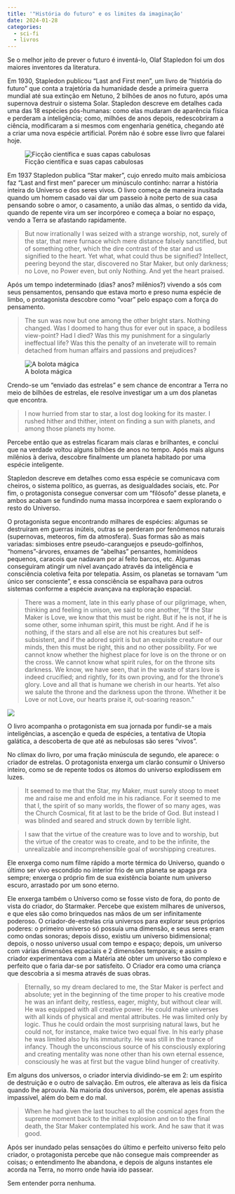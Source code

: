 ```yaml
---
title: '"História do futuro" e os limites da imaginação'
date: 2024-01-28
categories:
  - sci-fi
  - livros
---
```


Se o melhor jeito de prever o futuro é inventá-lo, Olaf Stapledon foi um dos maiores inventores da literatura. 

Em 1930, Stapledon publicou "Last and First men", um livro de "história do futuro" que conta a trajetória da humanidade desde a primeira guerra mundial até sua extinção em Netuno, 2 bilhões de anos no futuro, após uma supernova destruir o sistema Solar. Stapledon descreve em detalhes cada uma das 18 espécies pós-humanas: como elas mudaram de aparência física e perderam a inteligência; como, milhões de anos depois, redescobriram a ciência, modificaram a si mesmos com engenharia genética, chegando até a criar uma nova espécie artificial. Porém não é sobre esse livro que falarei hoje.

![Ficção científica e suas capas cabulosas](last-and-first-men.jpg){fig-align="center"}


Em 1937 Stapledon publica "Star maker", cujo enredo muito mais ambiciosa faz "Last and first men" parecer um minúsculo continho: narrar a história inteira do Universo e dos seres vivos. O livro começa de maneira inusitada quando um homem casado vai dar um passeio à noite perto de sua casa pensando sobre o amor, o casamento, a união das almas, o sentido da vida, quando de repente vira um ser incorpóreo e começa a boiar no espaço, vendo a Terra se afastando rapidamente.

> But now irrationally I was seized with a strange worship, not, surely of the star, that mere furnace which mere distance falsely sanctified, but of something other, which the dire contrast of the star and us signified to the heart. Yet what, what could thus be signified? Intellect, peering beyond the star, discovered no Star Maker, but only darkness; no Love, no Power even, but only Nothing. And yet the heart praised.

Após um tempo indeterminado (dias? anos? milênios?) vivendo a sós com seus pensamentos, pensando que estava morto e preso numa espécie de limbo, o protagonista descobre como "voar" pelo espaço com a força do pensamento.

> The sun was now but one among the other bright stars. Nothing changed. Was I doomed to hang thus for ever out in space, a bodiless view-point? Had I died? Was this my punishment for a singularly ineffectual life? Was this the penalty of an inveterate will to remain detached from human affairs and passions and prejudices?


![A bolota mágica](book cover.jpg){fig-align="center"}

Crendo-se um "enviado das estrelas" e sem chance de encontrar a Terra no meio de bilhões de estrelas, ele resolve investigar um a um dos planetas que encontra. 

> I now hurried from star to star, a lost dog looking for its master. I rushed hither and thither, intent on finding a sun with planets, and among those planets my home. 

Percebe então que as estrelas ficaram mais claras e brilhantes, e conclui que na verdade voltou alguns bilhões de anos no tempo. Após mais alguns milênios à deriva, descobre finalmente um planeta habitado por uma espécie inteligente. 

Stapledon descreve em detalhes como essa espécie se comunicava com cheiros, o sistema político, as guerras, as desigualdades sociais, etc. Por fim, o protagonista consegue conversar com um "filósofo" desse planeta, e ambos acabam se fundindo numa massa incorpórea e saem explorando o resto do Universo.

O protagonista segue encontrando milhares de espécies: algumas se destruíram em guerras inúteis, outras se perderam por fenômenos naturais (supernovas, meteoros, fim da atmosfera). Suas formas são as mais variadas: simbioses entre pseudo-caranguejos e pseudo-golfinhos, "homens"-árvores, enxames de "abelhas" pensantes, hominídeos pequenos, caracois que nadavam por aí feito barcos, etc. Algumas conseguiram atingir um nível avançado através da inteligência e consciência coletiva feita por telepatia. Assim, os planetas se tornavam "um único ser consciente", e essa consciência se espalhava para outros sistemas conforme a espécie avançava na exploração espacial.

> There was a moment, late in this early phase of our pilgrimage, when, thinking and feeling in unison, we said to one another, “If the Star Maker is Love, we know that this must be right. But if he is not, if he is some other, some inhuman spirit, this must be right. And if he is nothing, if the stars and all else are not his creatures but self-subsistent, and if the adored spirit is but an exquisite creature of our minds, then this must be right, this and no other possibility. For we cannot know whether the highest place for love is on the throne or on the cross. We cannot know what spirit rules, for on the throne sits darkness. We know, we have seen, that in the waste of stars love is indeed crucified; and rightly, for its own proving, and for the throne’s glory. Love and all that is humane we cherish in our hearts. Yet also we salute the throne and the darkness upon the throne. Whether it be Love or not Love, our hearts praise it, out-soaring reason.”

![](starmaker2.jpg){fig-align="center"}

O livro acompanha o protagonista em sua jornada por fundir-se a mais inteligências, a ascenção e queda de espécies, a tentativa de Utopia galática, a descoberta de que até as nebulosas são seres "vivos".

No clímax do livro, por uma fração minúscula de segundo, ele aparece: o criador de estrelas. O protagonista enxerga um clarão consumir o Universo inteiro, como se de repente todos os átomos do universo explodissem em luzes.

> It seemed to me that the Star, my Maker, must surely stoop to meet me and raise me and enfold me in his radiance. For it seemed to me that I, the spirit of so many worlds, the flower of so many ages, was the Church Cosmical, fit at last to be the bride of God. But instead I was blinded and seared and struck down by terrible light.

> I saw that the virtue of the creature was to love and to worship, but the virtue of the creator was to create, and to be the infinite, the unrealizable and incomprehensible goal of worshipping creatures.

Ele enxerga como num filme rápido a morte térmica do Universo, quando o último ser vivo escondido no interior frio de um planeta se apaga pra sempre; enxerga o próprio fim de sua existência boiante num universo escuro, arrastado por um sono eterno.

Ele enxerga também o Universo como se fosse visto de fora, do ponto de vista do criador, do Starmaker. Percebe que existem milhares de universos, e que eles são como brinquedos nas mãos de um ser infinitamente poderoso. O criador-de-estrelas cria universos para explorar seus próprios poderes: o primeiro universo só possuía uma dimensão, e seus seres eram como ondas sonoras; depois disso, existiu um universo bidimensional; depois, o nosso universo usual com tempo e espaço; depois, um universo com várias dimensões espaciais e 2 dimensões temporais; e assim o criador experimentava com a Matéria até obter um universo tão complexo e perfeito que o faria dar-se por satisfeito. O Criador era como uma criança que descobria a si mesma através de suas obras.

> Eternally, so my dream declared to me, the Star Maker is perfect and absolute; yet in the beginning of the time proper to his creative mode he was an infant deity, restless, eager, mighty, but without clear will. He was equipped with all creative power. He could make universes with all kinds of physical and mental attributes. He was limited only by logic. Thus he could ordain the most surprising natural laws, but he could not, for instance, make twice two equal five. In his early phase he was limited also by his immaturity. He was still in the trance of infancy. Though the unconscious source of his consciously exploring and creating mentality was none other than his own eternal essence, consciously he was at first but the vague blind hunger of creativity.

Em alguns dos universos, o criador intervia dividindo-se em 2: um espírito de destruição e o outro de salvação. Em outros, ele alterava as leis da física quando lhe aprouvia. Na maioria dos universos, porém, ele apenas assistia impassível, além do bem e do mal.

> When he had given the last touches to all the cosmical ages from the supreme moment back to the initial explosion and on to the final death, the Star Maker contemplated his work. And he saw that it was good.

Após ser inundado pelas sensações do último e perfeito universo feito pelo criador, o protagonista percebe que não consegue mais compreender as coisas; o entendimento lhe abandona, e depois de alguns instantes ele acorda na Terra, no morro onde havia ido passear.

Sem entender porra nenhuma.

